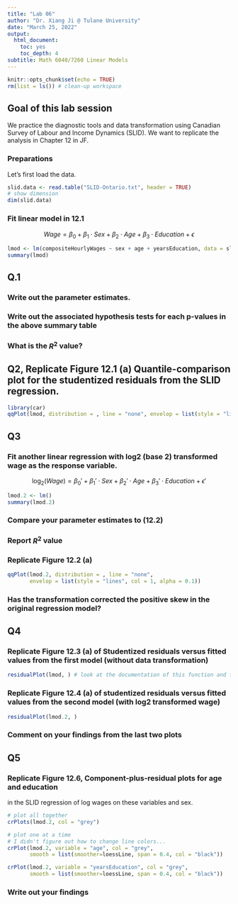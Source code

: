 ```yaml
---
title: "Lab 06"
author: "Dr. Xiang Ji @ Tulane University"
date: "March 25, 2022"
output:
  html_document:
    toc: yes
    toc_depth: 4
subtitle: Math 6040/7260 Linear Models
---
```


```r
knitr::opts_chunk$set(echo = TRUE)
rm(list = ls()) # clean-up workspace
```

## Goal of this lab session
We practice the diagnostic tools and data transformation using Canadian Survey 
of Labour and Income Dynamics (SLID).
We want to replicate the analysis in Chapter 12 in JF.

### Preparations

Let's first load the data.

```r
slid.data <- read.table("SLID-Ontario.txt", header = TRUE)
# show dimension
dim(slid.data)
```

### Fit linear model in 12.1

$$
Wage = \beta_0 + \beta_1 \cdot Sex + \beta_2 \cdot Age + \beta_3 \cdot Education + \epsilon
$$
```r
lmod <- lm(compositeHourlyWages ~ sex + age + yearsEducation, data = slid.data)
summary(lmod)
```

## Q.1 
### Write out the parameter estimates.

### Write out the associated hypothesis tests for each p-values in the above summary table


### What is the $R^2$ value?


## Q2, Replicate Figure 12.1 (a) Quantile-comparison plot for the studentized residuals from the SLID regression.

```r
library(car)
qqPlot(lmod, distribution = , line = "none", envelop = list(style = "lines"))  # fill in the distribution type
```

## Q3
### Fit another linear regression with log2 (base 2) transformed wage as the response variable.
$$
\log_2(Wage) = \beta_0' + \beta_1' \cdot Sex + \beta_2' \cdot Age + \beta_3' \cdot Education + \epsilon'
$$

```r
lmod.2 <- lm()
summary(lmod.2)
```

### Compare your parameter estimates to (12.2)


### Report $R^2$ value


### Replicate Figure 12.2 (a)

```r
qqPlot(lmod.2, distribution = , line = "none", 
       envelop = list(style = "lines", col = 1, alpha = 0.1))
```

### Has the transformation corrected the positive skew in the original regression model?


## Q4

### Replicate Figure 12.3 (a) of Studentized residuals versus fitted values from the first model (without data transformation)

```r
residualPlot(lmod, ) # look at the documentation of this function and finish it
```

### Replicate Figure 12.4 (a) of studentized residuals versus fitted values from the second model (with log2 transformed wage)

```r
residualPlot(lmod.2, )
```

### Comment on your findings from the last two plots


## Q5

### Replicate Figure 12.6, Component-plus-residual plots for age and education
in the SLID regression of log wages on these variables and sex.

```r
# plot all together
crPlots(lmod.2, col = "grey")

# plot one at a time
# I didn't figure out how to change line colors...
crPlot(lmod.2, variable = "age", col = "grey",
       smooth = list(smoother=loessLine, span = 0.4, col = "black"))

crPlot(lmod.2, variable = "yearsEducation", col = "grey",
       smooth = list(smoother=loessLine, span = 0.4, col = "black"))
```

### Write out your findings



